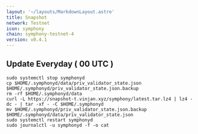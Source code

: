 ```yaml
---
layout: '~/layouts/MarkdownLayout.astro'
title: Snapshot
network: Testnet
icon: symphony
chain: symphony-testnet-4
version: v0.4.1
---
```

Update Everyday ( 00 UTC )
---
```
sudo systemctl stop symphonyd
cp $HOME/.symphonyd/data/priv_validator_state.json $HOME/.symphonyd/priv_validator_state.json.backup
rm -rf $HOME/.symphonyd/data
curl -L https://snapshot-t.vinjan.xyz/symphony/latest.tar.lz4 | lz4 -dc - | tar -xf - -C $HOME/.symphonyd
mv $HOME/.symphonyd/priv_validator_state.json.backup $HOME/.symphonyd/data/priv_validator_state.json
sudo systemctl restart symphonyd
sudo journalctl -u symphonyd -f -o cat
```
